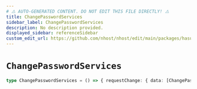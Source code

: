 ```yaml
---
# ⚠️ AUTO-GENERATED CONTENT. DO NOT EDIT THIS FILE DIRECTLY! ⚠️
title: ChangePasswordServices
sidebar_label: ChangePasswordServices
description: No description provided.
displayed_sidebar: referenceSidebar
custom_edit_url: https://github.com/nhost/nhost/edit/main/packages/hasura-auth-js/src/machines/change-password.ts#L20
---
```


# `ChangePasswordServices`

```ts
type ChangePasswordServices = () => { requestChange: { data: [ChangePasswordResponse](/reference/docgen/react/types/change-password-response) } }
```
